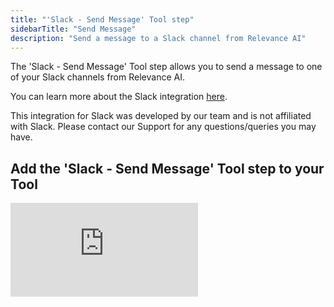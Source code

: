 ```yaml
---
title: "'Slack - Send Message' Tool step"
sidebarTitle: "Send Message"
description: "Send a message to a Slack channel from Relevance AI"
---
```


The 'Slack - Send Message' Tool step allows you to send a message to one of your Slack channels from Relevance AI.

<Note>You can learn more about the Slack integration [here](/integrations/popular-integrations/slack).</Note>

<Warning>This integration for Slack was developed by our team and is not affiliated with Slack. Please contact our Support for any questions/queries you may have.</Warning>

## Add the 'Slack - Send Message' Tool step to your Tool

<div style={{ width:"100%",position:"relative","padding-top":"56.75%" }}>
<iframe src="https://app.supademo.com/embed/cmb77dn944hpdppkpmiavfbmi" frameBorder="0" title="Add the Python Tool step to your Tool" allow="clipboard-write" webkitallowfullscreen="true" mozallowfullscreen="true" allowfullscreen style={{ position:"absolute",top:0,left:0,width:"100%",height:"100%",border:"3px solid #5E43CE",borderRadius:"10px" }} />

</div>

You can add the 'Slack - Send Message' Tool step to your Tool by:

1. Creating a new Tool, then searching for the 'Slack: Send Message' Tool step
2. Click 'Expand' to see the full Tool step
3. Select the Slack channel you want to send the message to
4. Add your message in the 'Message' field
5. Click 'Run step' to test out your Tool step